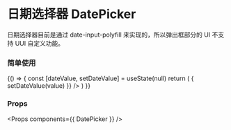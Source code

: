 
<Meta title="DatePicker" component={DatePicker} />

# 日期选择器 DatePicker

日期选择器目前是通过 date-input-polyfill 来实现的，所以弹出框部分的 UI 不支持 UUI 自定义功能。

### 简单使用

<Preview>
  <Story name="DatePicker">
    {() => {
      const [dateValue, setDateValue] = useState(null)
      return (
        <DatePicker value={dateValue} onChange={(value) => { setDateValue(value) }} />
      )
    }}
  </Story>
</Preview>

### Props

<Props components={{ DatePicker }} />
